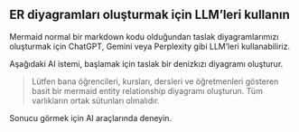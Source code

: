 ## ER diyagramları oluşturmak için LLM'leri kullanın

Mermaid normal bir markdown kodu olduğundan taslak diyagramlarımızı oluşturmak için ChatGPT, Gemini veya Perplexity gibi LLM'leri kullanabiliriz.

Aşağıdaki AI istemi, başlamak için taslak bir denizkızı diyagramı oluşturur.


> Lütfen bana öğrencileri, kursları, dersleri ve öğretmenleri gösteren basit bir mermaid entity relationship diyagramı oluşturun. Tüm varlıkların ortak sütunları olmalıdır.

Sonucu görmek için AI araçlarında deneyin.
